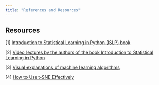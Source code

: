 ```yaml
---
title: "References and Resources"
---
```


::: {#refs}
:::




## Resources

[1] [Introduction to Statistical Learning in Python (ISLP) book](https://www.statlearning.com/)

[2] [Video lectures by the authors of the book Introduction to Statistical Learning in Python](https://www.youtube.com/playlist?list=PLoROMvodv4rNHU1-iPeDRH-J0cL-CrIda)

[3] [Visual explanations of machine learning algorithms](https://mlu-explain.github.io)

[4] [How to Use t-SNE Effectively](https://distill.pub/2016/misread-tsne/)

